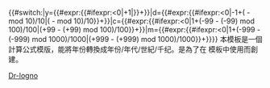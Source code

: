 <includeonly>{{#switch:{{{3}}}|y={{#expr:{{#ifexpr:{{{1}}}<0|{{{1}}}+1|{{{1}}}}}+{{{2|0}}}}}|d={{#expr:{{#ifexpr:{{{1}}}<0|-1+({{{1}}} - {{{1}}} mod 10)/10|({{{1}}} - {{{1}}} mod 10)/10}}+{{{2|0}}}}}|c={{#expr:{{#ifexpr:{{{1}}}<0|1+({{{1}}}-99 - ({{{1}}}-99) mod 100)/100|({{{1}}}+99 - ({{{1}}}+99) mod 100)/100}}+{{{2|0}}}}}|m={{#expr:{{#ifexpr:{{{1}}}<0|1+({{{1}}}-999 - ({{{1}}}-999) mod 1000)/1000|({{{1}}}+999 - ({{{1}}}+999) mod 1000)/1000}}+{{{2|0}}}}}}}</includeonly><noinclude>
本模板是一個計算公式模版，能將年份轉換成年份/年代/世紀/千纪。是為了在 {{tl|dr}} 模板中使用而創建。

[[Category:歷史分期模板|Dr-logno]]
</noinclude>